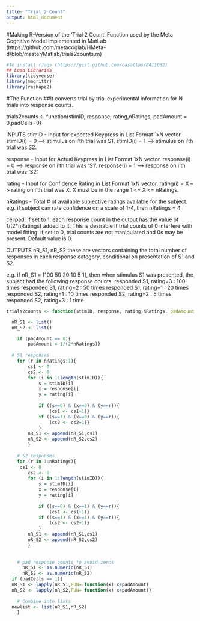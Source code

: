 ---
title: "Trial 2 Count"
output: html_document
---

#Making R-Version of the 'Trial 2 Count' Function used by the Meta Cognitive Model implemented in MatLab (https://github.com/metacoglab/HMeta-d/blob/master/Matlab/trials2counts.m)
```{r setup}
#To install rJags (https://gist.github.com/casallas/8411082)
## Load Libraries
library(tidyverse)
library(magrittr)
library(reshape2)
```



#The Function
##It converts trial by trial experimental information for N trials into response counts.

trials2counts <- function(stimID, response, rating,nRatings, padAmount = 0,padCells=0)
    
INPUTS
stimID - Input for expected Keypress in List Format
1xN vector. 
stimID(i) = 0 --> stimulus on i'th trial was S1.
stimID(i) = 1 --> stimulus on i'th trial was S2.
                       
response - Input for Actual Keypress in List Format
1xN vector. 
response(i) = 0 --> response on i'th trial was 'S1'.
response(i) = 1 --> response on i'th trial was 'S2'.

rating - Input for Confidence Rating in List Format
1xN vector. 
rating(i) = X --> rating on i'th trial was X.
X must be in the range 1 <= X <= nRatings.

nRatings - Total # of available subjective ratings available for the subject. 
e.g. if subject can rate confidence on a scale of 1-4, then nRatings = 4

cellpad: 
if set to 1, each response count in the output has the value of
1/(2*nRatings) added to it. This is desirable if trial counts of
0 interfere with model fitting.
if set to 0, trial counts are not manipulated and 0s may be present.
Default value is 0.

OUTPUTS
nR_S1, nR_S2
these are vectors containing the total number of responses in
each response category, conditional on presentation of S1 and S2.

e.g. if nR_S1 = [100 50 20 10 5 1], 
then when stimulus S1 was
presented, the subject had the following response counts:
responded S1, rating=3 : 100 times
responded S1, rating=2 : 50 times
responded S1, rating=1 : 20 times
responded S2, rating=1 : 10 times
responded S2, rating=2 : 5 times
responded S2, rating=3 : 1 time

```{r}
trials2counts <- function(stimID, response, rating,nRatings, padAmount = 0,padCells=0){

  nR_S1 <- list()
  nR_S2 <- list()

    if (padAmount == 0){
        padAmount = 1/(2*nRatings)}
  
  # S1 responses
    for (r in nRatings:1){
        cs1 <- 0
        cs2 <- 0
        for (i in 1:length(stimID)){
            s = stimID[i]
            x = response[i]
            y = rating[i]
            
            if ((s==0) & (x==0) & (y==r)){
                (cs1 <- cs1+1)}
            if ((s==1) & (x==0) & (y==r)){
                (cs2 <- cs2+1)}
            }
        nR_S1 <- append(nR_S1,cs1)
        nR_S2 <- append(nR_S2,cs2)
        }
    
    # S2 responses
    for (r in 1:nRatings){
     cs1 <- 0
        cs2 <- 0
        for (i in 1:length(stimID)){
            s = stimID[i]
            x = response[i]
            y = rating[i]
            
            if ((s==0) & (x==1) & (y==r)){
                (cs1 <- cs1+1)}
            if ((s==1) & (x==1) & (y==r)){
                (cs2 <- cs2+1)}
            }
        nR_S1 <- append(nR_S1,cs1)
        nR_S2 <- append(nR_S2,cs2)
        }
  
    
    # pad response counts to avoid zeros
      nR_S1 <- as.numeric(nR_S1)
      nR_S2 <- as.numeric(nR_S2)
  if (padCells == 1){
  nR_S1 <- lapply(nR_S1,FUN= function(x) x+padAmount)
  nR_S2 <- lapply(nR_S2,FUN= function(x) x+padAmount)}
  
    # Combine into lists
  newlist <- list(nR_S1,nR_S2)
    }
```